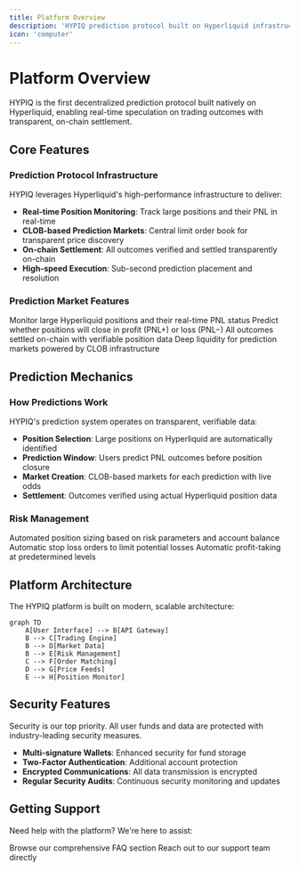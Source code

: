 ```yaml
---
title: Platform Overview
description: 'HYPIQ prediction protocol built on Hyperliquid infrastructure'
icon: 'computer'
---
```


# Platform Overview

HYPIQ is the first decentralized prediction protocol built natively on Hyperliquid, enabling real-time speculation on trading outcomes with transparent, on-chain settlement.

## Core Features

### Prediction Protocol Infrastructure

HYPIQ leverages Hyperliquid's high-performance infrastructure to deliver:

- **Real-time Position Monitoring**: Track large positions and their PNL in real-time
- **CLOB-based Prediction Markets**: Central limit order book for transparent price discovery
- **On-chain Settlement**: All outcomes verified and settled transparently on-chain
- **High-speed Execution**: Sub-second prediction placement and resolution

### Prediction Market Features

<CardGroup cols={2}>
  <Card title="Real-time Position Tracking" icon="activity">
    Monitor large Hyperliquid positions and their real-time PNL status
  </Card>
  <Card title="Outcome Prediction" icon="target">
    Predict whether positions will close in profit (PNL+) or loss (PNL−)
  </Card>
  <Card title="Transparent Settlement" icon="shield-check">
    All outcomes settled on-chain with verifiable position data
  </Card>
  <Card title="Liquidity Pools" icon="layers">
    Deep liquidity for prediction markets powered by CLOB infrastructure
  </Card>
</CardGroup>

## Prediction Mechanics

### How Predictions Work

HYPIQ's prediction system operates on transparent, verifiable data:

- **Position Selection**: Large positions on Hyperliquid are automatically identified
- **Prediction Window**: Users predict PNL outcomes before position closure
- **Market Creation**: CLOB-based markets for each prediction with live odds
- **Settlement**: Outcomes verified using actual Hyperliquid position data

### Risk Management

<Accordion title="Position Sizing">
  Automated position sizing based on risk parameters and account balance
</Accordion>

<Accordion title="Stop Loss">
  Automatic stop loss orders to limit potential losses
</Accordion>

<Accordion title="Take Profit">
  Automatic profit-taking at predetermined levels
</Accordion>

## Platform Architecture

The HYPIQ platform is built on modern, scalable architecture:

```mermaid
graph TD
    A[User Interface] --> B[API Gateway]
    B --> C[Trading Engine]
    B --> D[Market Data]
    B --> E[Risk Management]
    C --> F[Order Matching]
    D --> G[Price Feeds]
    E --> H[Position Monitor]
```

## Security Features

<Warning>
  Security is our top priority. All user funds and data are protected with industry-leading security measures.
</Warning>

- **Multi-signature Wallets**: Enhanced security for fund storage
- **Two-Factor Authentication**: Additional account protection
- **Encrypted Communications**: All data transmission is encrypted
- **Regular Security Audits**: Continuous security monitoring and updates

## Getting Support

Need help with the platform? We're here to assist:

<CardGroup cols={2}>
  <Card title="Documentation" icon="book" href="/faq">
    Browse our comprehensive FAQ section
  </Card>
  <Card title="Contact Support" icon="envelope" href="mailto:support@hypiq.finance">
    Reach out to our support team directly
  </Card>
</CardGroup>
